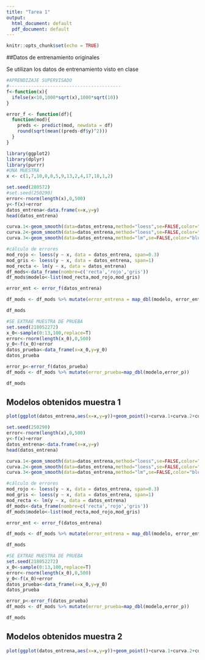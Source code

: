 ---
title: "Tarea 1"
output:
  html_document: default
  pdf_document: default
---

```{r setup, include=FALSE}
knitr::opts_chunk$set(echo = TRUE)
```

##Datos de entrenamiento originales

Se utilizan los datos de entrenamiento visto en clase 

```{r include=FALSE}
#APRENDIZAJE SUPERVISADO
#-----------------------------------------
f<-function(x){
  ifelse(x<10,1000*sqrt(x),1000*sqrt(10))
}

error_f <- function(df){
  function(mod){
    preds <- predict(mod, newdata = df)
    round(sqrt(mean((preds-df$y)^2)))
  }
}

library(ggplot2)
library(dplyr)
library(purrr)
#UNA MUESTRA
x <- c(1,7,10,0,0,5,9,13,2,4,17,18,1,2)

set.seed(280572)
#set.seed(250290)
error<-rnorm(length(x),0,500)
y<-f(x)+error
datos_entrena<-data.frame(x=x,y=y)
head(datos_entrena)

curva.1<-geom_smooth(data=datos_entrena,method="loess",se=FALSE,color="gray",span=1,size=1.1)
curva.2<-geom_smooth(data=datos_entrena,method="loess",se=FALSE,color="red",span=0.3,size=1.1)
curva.3<-geom_smooth(data=datos_entrena,method="lm",se=FALSE,color="blue",span=1,size=1.1)
```


``` {r include=FALSE}
#cálculo de errores
mod_rojo <- loess(y ~ x, data = datos_entrena, span=0.3)
mod_gris <- loess(y ~ x, data = datos_entrena, span=1)
mod_recta <- lm(y ~ x, data = datos_entrena)
df_mods<-data_frame(nombre=c('recta','rojo','gris'))
df_mods$modelo<-list(mod_recta,mod_rojo,mod_gris)

error_ent <- error_f(datos_entrena)

df_mods <- df_mods %>% mutate(error_entrena = map_dbl(modelo, error_ent))

df_mods

#SE EXTRAE MUESTRA DE PRUEBA
set.seed(218052272)
x_0<-sample(0:13,100,replace=T)
error<-rnorm(length(x_0),0,500)
y_0<-f(x_0)+error
datos_prueba<-data_frame(x=x_0,y=y_0)
datos_prueba

error_p<-error_f(datos_prueba)
df_mods <- df_mods %>% mutate(error_prueba=map_dbl(modelo,error_p))
```



```{r echo=FALSE}
df_mods 
```

## Modelos obtenidos muestra 1

```{r, echo=FALSE, ,warning=FALSE}
plot(ggplot(datos_entrena,aes(x=x,y=y))+geom_point()+curva.1+curva.2+curva.3)
```

``` {r include=FALSE}
set.seed(250290)
error<-rnorm(length(x),0,500)
y<-f(x)+error
datos_entrena<-data.frame(x=x,y=y)
head(datos_entrena)

curva.1<-geom_smooth(data=datos_entrena,method="loess",se=FALSE,color="gray",span=1,size=1.1)
curva.2<-geom_smooth(data=datos_entrena,method="loess",se=FALSE,color="red",span=0.3,size=1.1)
curva.3<-geom_smooth(data=datos_entrena,method="lm",se=FALSE,color="blue",span=1,size=1.1)
```


``` {r include=FALSE}
#cálculo de errores
mod_rojo <- loess(y ~ x, data = datos_entrena, span=0.3)
mod_gris <- loess(y ~ x, data = datos_entrena, span=1)
mod_recta <- lm(y ~ x, data = datos_entrena)
df_mods<-data_frame(nombre=c('recta','rojo','gris'))
df_mods$modelo<-list(mod_recta,mod_rojo,mod_gris)

error_ent <- error_f(datos_entrena)

df_mods <- df_mods %>% mutate(error_entrena = map_dbl(modelo, error_ent))

df_mods

#SE EXTRAE MUESTRA DE PRUEBA
set.seed(218052272)
x_0<-sample(0:13,100,replace=T)
error<-rnorm(length(x_0),0,500)
y_0<-f(x_0)+error
datos_prueba<-data_frame(x=x_0,y=y_0)
datos_prueba

error_p<-error_f(datos_prueba)
df_mods <- df_mods %>% mutate(error_prueba=map_dbl(modelo,error_p))
```



```{r echo=FALSE}
df_mods 
```

## Modelos obtenidos muestra 2

```{r, echo=FALSE, ,warning=FALSE}
plot(ggplot(datos_entrena,aes(x=x,y=y))+geom_point()+curva.1+curva.2+curva.3)
```